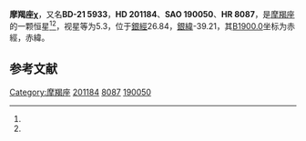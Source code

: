 {{Starbox begin
| name = 摩羯座χ
}}
{{Starbox observe
| epoch = [[J2000.0|J2000.0]]
| constell = [[摩羯座|摩羯座]]<ref name=SIMBAD>{{cite web
 | url=http://simbad.u-strasbg.fr/simbad/sim-id?Ident=HR+8087
 | title =Pulsating variable Star
 | publisher=Centre de Données astronomiques de Strasbourg
 | work=SIMBAD
 | accessdate=2012-07-13}}</ref><ref name=DATA>{{cite web
 | url=http://vizier.u-strasbg.fr/viz-bin/VizieR-5?-out.add=.&-source=5050&-corr=PK=HR&-out.max=9999&HR=8087
 | title =VizieR Detailed Page
 | accessdate=2012-07-13}}</ref>
| 星官 = 
| ra = {{RA|21|8|33.6}}<ref name=SIMBAD /><ref name=DATA />
| dec = {{DEC|-21|11|37}}<ref name=SIMBAD /><ref name=DATA />
| appmag_v = 5.3<ref name=SIMBAD /><ref name=DATA />
}}
{{Starbox character
| class = A0V<ref name=SIMBAD /><ref name=DATA />
| b-v = 0.01<ref name=SIMBAD /><ref name=DATA />
| u-b = -0.03<ref name=SIMBAD /><ref name=DATA />
| r-i = <ref name=SIMBAD /><ref name=DATA />
| variable = 
}}
{{Starbox astrometry
| radial_v = -0.03
| prop_mo_ra = -7
| parallax = 0.046
| p_error = 
}}
{{Starbox catalog
| names =BD-21 5933，[[SAO星表|SAO]] 190050，[[HD星表|HD]] 201184，[[HR星表|HR]] 8087}}
{{Starbox reference |Simbad=HR+8087}}
{{Starbox end}}

'''摩羯座χ'''，又名'''BD-21 5933'''，'''HD 201184'''、'''SAO 190050'''、'''HR 8087'''，是[[摩羯座|摩羯座]]的一颗恒星<ref name=SIMBAD /><ref name=DATA />，视星等为5.3，位于[[銀道座標系|銀經]]26.84，[[銀道座標系|銀緯]]-39.21，其[[B1900.0|B1900.0]]坐标为赤經{{RA|21|2|50}}，赤緯{{DEC|-21|-39.21|44}}。

== 参考文献 ==
{{reflist}}

{{star-stub}}

{{摩羯座恒星}}
[[Category:摩羯座|Category:摩羯座]]
[[Category:HD和HDE天體|201184]]
[[Category:HR天體|8087]]
[[Category:SAO天體|190050]]